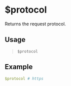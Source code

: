 # $protocol
Returns the request protocol.

## Usage
> `$protocol`

## Example
```yaml
$protocol # https
```